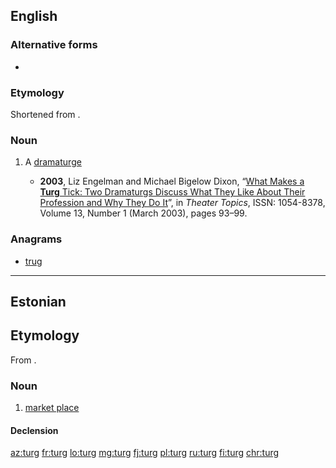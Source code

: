 ==English==

===Alternative forms===
* {{l|en|'turg|’turg}}

===Etymology===
Shortened from {{m|en|dramaturg}}.

===Noun===
{{en-noun}}

# {{label|en|informal}} A [[dramaturge]]
#* '''2003''', Liz Engelman and Michael Bigelow Dixon, “[http://muse.jhu.edu/login?uri=/journals/theatre_topics/v013/13.1engelman.html What Makes a '''Turg''' Tick: Two Dramaturgs Discuss What They Like About Their Profession and Why They Do It]”, in ''Theater Topics'', ISSN: 1054-8378, Volume 13, Number 1 (March 2003), pages 93–99.

===Anagrams===
* [[trug#English|trug]]

----

==Estonian==

==Etymology==

From {{etyl|orv|et}} {{m|orv|търгъ||trade, trading, commerce; (trade) square}}.

===Noun===
{{et-noun|turu|turgu}}

# [[market place]]

====Declension====
{{rfinfl|et|noun}}

[[az:turg]]
[[fr:turg]]
[[lo:turg]]
[[mg:turg]]
[[fj:turg]]
[[pl:turg]]
[[ru:turg]]
[[fi:turg]]
[[chr:turg]]